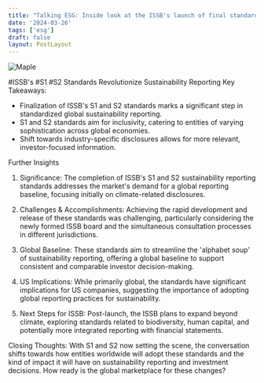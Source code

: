 ```yaml
---
title: "Talking ESG: Inside look at the ISSB's launch of final standards"
date: '2024-03-26'
tags: ['esg']
draft: false
layout: PostLayout
---
```


<div className="flex justify-center">
<div className="my-1 w-full px-2 xl:my-1 xl:w-1/2 xl:px-2">
    <img src="https://willpolesa.pythonanywhere.com/static/podcast_thumbnails/recMEiDlFAPHTyQ9zpodcast_thumbnail.jpg" alt="Maple" className="mx-auto h-58 w-auto" />
</div>
</div>

#ISSB's #S1 #S2 Standards Revolutionize Sustainability Reporting
Key Takeaways:
- Finalization of ISSB's S1 and S2 standards marks a significant step in standardized global sustainability reporting.
- S1 and S2 standards aim for inclusivity, catering to entities of varying sophistication across global economies.
- Shift towards industry-specific disclosures allows for more relevant, investor-focused information.

Further Insights
1. Significance:
The completion of ISSB's S1 and S2 sustainability reporting standards addresses the market's demand for a global reporting baseline, focusing initially on climate-related disclosures.

2. Challenges & Accomplishments:
Achieving the rapid development and release of these standards was challenging, particularly considering the newly formed ISSB board and the simultaneous consultation processes in different jurisdictions.

3. Global Baseline:
These standards aim to streamline the 'alphabet soup' of sustainability reporting, offering a global baseline to support consistent and comparable investor decision-making.

4. US Implications:
While primarily global, the standards have significant implications for US companies, suggesting the importance of adopting global reporting practices for sustainability.

5. Next Steps for ISSB:
Post-launch, the ISSB plans to expand beyond climate, exploring standards related to biodiversity, human capital, and potentially more integrated reporting with financial statements.

Closing Thoughts:
With S1 and S2 now setting the scene, the conversation shifts towards how entities worldwide will adopt these standards and the kind of impact it will have on sustainability reporting and investment decisions. How ready is the global marketplace for these changes?
